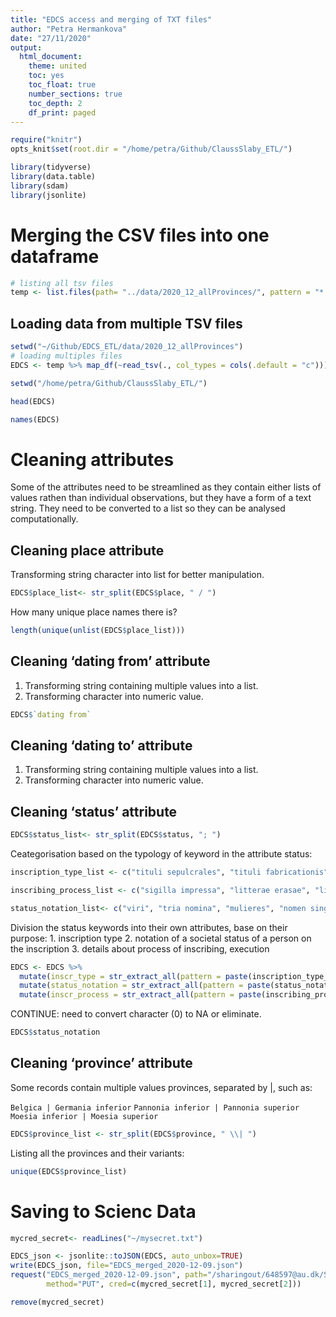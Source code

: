 ```yaml
---
title: "EDCS access and merging of TXT files"
author: "Petra Hermankova"
date: "27/11/2020"
output:
  html_document:
    theme: united
    toc: yes
    toc_float: true
    number_sections: true
    toc_depth: 2
    df_print: paged
---
```


```r
require("knitr")
opts_knit$set(root.dir = "/home/petra/Github/ClaussSlaby_ETL/")

library(tidyverse)
library(data.table)
library(sdam)
library(jsonlite)
```

# Merging the CSV files into one dataframe
```r
# listing all tsv files
temp <- list.files(path= "../data/2020_12_allProvinces/", pattern = "*.tsv")
```

## Loading data from multiple TSV files

```r
setwd("~/Github/EDCS_ETL/data/2020_12_allProvinces")
# loading multiples files
EDCS <- temp %>% map_df(~read_tsv(., col_types = cols(.default = "c")))

setwd("/home/petra/Github/ClaussSlaby_ETL/")
```

```r
head(EDCS)
```

```r
names(EDCS)
```

# Cleaning attributes

Some of the attributes need to be streamlined as they contain either lists of values rathen than individual observations, but they have a form of a text string. They need to be converted to a list so they can be analysed computationally.

## Cleaning place attribute

Transforming string character into list for better manipulation.
```r
EDCS$place_list<- str_split(EDCS$place, " / ")
```

How many unique place names there is?
```r
length(unique(unlist(EDCS$place_list)))
```

## Cleaning 'dating from' attribute

1. Transforming string containing multiple values into a list.
2. Transforming character into numeric value.
```r
EDCS$`dating from`
```


## Cleaning 'dating to' attribute

1. Transforming string containing multiple values into a list.
2. Transforming character into numeric value.

## Cleaning 'status' attribute

```r
EDCS$status_list<- str_split(EDCS$status, "; ")
```

Ceategorisation based on the typology of keyword in the attribute status:

```r
inscription_type_list <- c("tituli sepulcrales", "tituli fabricationis", "inscriptiones christianae", "tituli sacri", "tituli possessionis", "tituli operum", "miliaria", "tituli honorarii", "carmina", "signacula", "diplomata militaria", "leges", "defixiones", "termini", "reges", "signacula medicorum", "senatus consulta")

inscribing_process_list <- c("sigilla impressa", "litterae erasae", "litterae in litura", "tesserae nummulariae")

status_notation_list<- c("viri", "tria nomina", "mulieres", "nomen singulare", "liberti/libertae", "milites", "Augusti/Augustae", "ordo senatorius", "servi/servae", "officium/professio", "ordo decurionum", "sacerdotes pagani", "praenomen et nomen", "ordo equester", "seviri Augustales", "sacerdotes christiani")
```

Division the status keywords into their own attributes, base on their purpose:
1. inscription type
2. notation of a societal status of a person on the inscription
3. details about process of inscribing, execution

```r
EDCS <- EDCS %>% 
  mutate(inscr_type = str_extract_all(pattern = paste(inscription_type_list, collapse="|"), string = EDCS$status)) %>% 
  mutate(status_notation = str_extract_all(pattern = paste(status_notation_list, collapse="|"), string = EDCS$status)) %>% 
  mutate(inscr_process = str_extract_all(pattern = paste(inscribing_process_list, collapse="|"), string = EDCS$status))
```

CONTINUE: need to convert character (0) to NA or eliminate.

```r
EDCS$status_notation

```

## Cleaning 'province' attribute

Some records contain multiple values provinces, separated by |, such as: 

`Belgica | Germania inferior`
`Pannonia inferior | Pannonia superior`
`Moesia inferior | Moesia superior`

```r
EDCS$province_list <- str_split(EDCS$province, " \\| ")
```

Listing all the provinces and their variants:
```r
unique(EDCS$province_list)
```




















# Saving to Scienc Data



```r
mycred_secret<- readLines("~/mysecret.txt")
```

```r
EDCS_json <- jsonlite::toJSON(EDCS, auto_unbox=TRUE)
write(EDCS_json, file="EDCS_merged_2020-12-09.json")
request("EDCS_merged_2020-12-09.json", path="/sharingout/648597@au.dk/SDAM_root/SDAM_data/EDCS/public",
        method="PUT", cred=c(mycred_secret[1], mycred_secret[2]))
```

```r
remove(mycred_secret)
```
